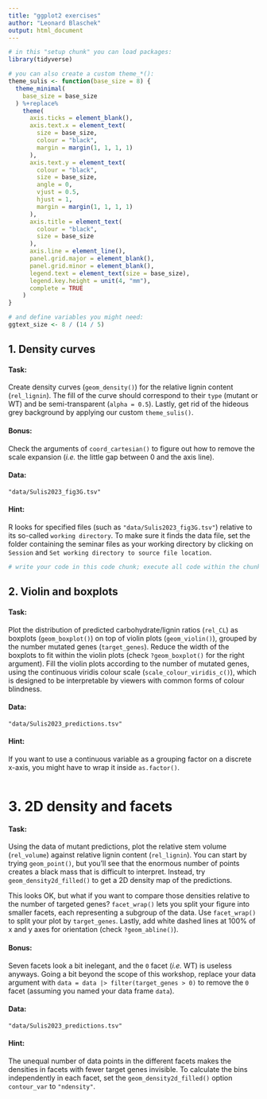 ```yaml
---
title: "ggplot2 exercises"
author: "Leonard Blaschek"
output: html_document
---
```


```r
# in this "setup chunk" you can load packages:
library(tidyverse)

# you can also create a custom theme_*():
theme_sulis <- function(base_size = 8) {
  theme_minimal(
    base_size = base_size
  ) %+replace%
    theme(
      axis.ticks = element_blank(),
      axis.text.x = element_text(
        size = base_size,
        colour = "black",
        margin = margin(1, 1, 1, 1)
      ),
      axis.text.y = element_text(
        colour = "black",
        size = base_size,
        angle = 0,
        vjust = 0.5,
        hjust = 1,
        margin = margin(1, 1, 1, 1)
      ),
      axis.title = element_text(
        colour = "black",
        size = base_size
      ),
      axis.line = element_line(),
      panel.grid.major = element_blank(),
      panel.grid.minor = element_blank(),
      legend.text = element_text(size = base_size),
      legend.key.height = unit(4, "mm"),
      complete = TRUE
    )
}

# and define variables you might need:
ggtext_size <- 8 / (14 / 5)
```

## 1. Density curves

#### Task: 
Create density curves (`geom_density()`) for the relative lignin content (`rel_lignin`).
The fill of the curve should correspond to their `type` (mutant or WT) and be semi-transparent (`alpha = 0.5`). 
Lastly, get rid of the hideous grey background by applying our custom `theme_sulis()`. 

#### Bonus: 
Check the arguments of `coord_cartesian()` to figure out how to remove the scale expansion (*i.e.* the little gap between 0 and the axis line).

#### Data: 
`"data/Sulis2023_fig3G.tsv"`

#### Hint:
R looks for specified files (such as `"data/Sulis2023_fig3G.tsv"`) relative to its so-called `working directory`. 
To make sure it finds the data file, set the folder containing the seminar files as your working directory by clicking on `Session` and `Set working directory to source file location`. 

```r
# write your code in this code chunk; execute all code within the chunk your cursor is in with ctrl+shift+enter

```

## 2. Violin and boxplots

#### Task: 
Plot the distribution of predicted carbohydrate/lignin ratios (`rel_CL`) as boxplots (`geom_boxplot()`) on top of violin plots (`geom_violin()`), grouped by the number mutated genes (`target_genes`).
Reduce the width of the boxplots to fit within the violin plots (check `?geom_boxplot()` for the right argument).
Fill the violin plots according to the number of mutated genes, using the continuous viridis colour scale (`scale_colour_viridis_c()`), which is designed to be interpretable by viewers with common forms of colour blindness.

#### Data: 
`"data/Sulis2023_predictions.tsv"`

#### Hint: 
If you want to use a continuous variable as a grouping factor on a discrete x-axis, you might have to wrap it inside `as.factor()`.

```r

```

# 3. 2D density and facets

#### Task: 
Using the data of mutant predictions, plot the relative stem volume (`rel_volume`) against relative lignin content (`rel_lignin`).
You can start by trying `geom_point()`, but you'll see that the enormous number of points creates a black mass that is difficult to interpret.
Instead, try `geom_density2d_filled()` to get a 2D density map of the predictions.

This looks OK, but what if you want to compare those densities relative to the number of targeted genes?
`facet_wrap()` lets you split your figure into smaller facets, each representing a subgroup of the data.
Use `facet_wrap()` to split your plot by `target_genes`.
Lastly, add white dashed lines at 100% of x and y axes for orientation (check `?geom_abline()`).

#### Bonus:
Seven facets look a bit inelegant, and the `0` facet (*i.e.* WT) is useless anyways.
Going a bit beyond the scope of this workshop, replace your data argument with
`data = data |> filter(target_genes > 0)` to remove the `0` facet (assuming you named your data frame `data`).

#### Data: 
`"data/Sulis2023_predictions.tsv"`

#### Hint: 
The unequal number of data points in the different facets makes the densities in facets with fewer target genes invisible.
To calculate the bins independently in each facet, set the `geom_density2d_filled()` option `contour_var` to `"ndensity"`.

```r

```

